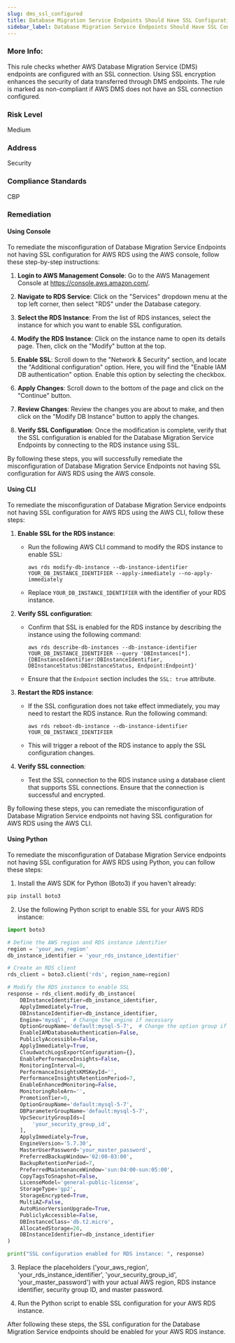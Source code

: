 ```yaml
---
slug: dms_ssl_configured
title: Database Migration Service Endpoints Should Have SSL Configuration
sidebar_label: Database Migration Service Endpoints Should Have SSL Configuration
---
```

### More Info:

This rule checks whether AWS Database Migration Service (DMS) endpoints are configured with an SSL connection. Using SSL encryption enhances the security of data transferred through DMS endpoints. The rule is marked as non-compliant if AWS DMS does not have an SSL connection configured.

### Risk Level

Medium

### Address

Security

### Compliance Standards

CBP

### Remediation

#### Using Console

To remediate the misconfiguration of Database Migration Service Endpoints not having SSL configuration for AWS RDS using the AWS console, follow these step-by-step instructions:

1. **Login to AWS Management Console**: Go to the AWS Management Console at https://console.aws.amazon.com/.

2. **Navigate to RDS Service**: Click on the "Services" dropdown menu at the top left corner, then select "RDS" under the Database category.

3. **Select the RDS Instance**: From the list of RDS instances, select the instance for which you want to enable SSL configuration.

4. **Modify the RDS Instance**: Click on the instance name to open its details page. Then, click on the "Modify" button at the top.

5. **Enable SSL**: Scroll down to the "Network & Security" section, and locate the "Additional configuration" option. Here, you will find the "Enable IAM DB authentication" option. Enable this option by selecting the checkbox.

6. **Apply Changes**: Scroll down to the bottom of the page and click on the "Continue" button.

7. **Review Changes**: Review the changes you are about to make, and then click on the "Modify DB Instance" button to apply the changes.

8. **Verify SSL Configuration**: Once the modification is complete, verify that the SSL configuration is enabled for the Database Migration Service Endpoints by connecting to the RDS instance using SSL.

By following these steps, you will successfully remediate the misconfiguration of Database Migration Service Endpoints not having SSL configuration for AWS RDS using the AWS console.

#### Using CLI

To remediate the misconfiguration of Database Migration Service endpoints not having SSL configuration for AWS RDS using the AWS CLI, follow these steps:

1. **Enable SSL for the RDS instance**:
   - Run the following AWS CLI command to modify the RDS instance to enable SSL:
     ```
     aws rds modify-db-instance --db-instance-identifier YOUR_DB_INSTANCE_IDENTIFIER --apply-immediately --no-apply-immediately
     ```
   - Replace `YOUR_DB_INSTANCE_IDENTIFIER` with the identifier of your RDS instance.

2. **Verify SSL configuration**:
   - Confirm that SSL is enabled for the RDS instance by describing the instance using the following command:
     ```
     aws rds describe-db-instances --db-instance-identifier YOUR_DB_INSTANCE_IDENTIFIER --query 'DBInstances[*].{DBInstanceIdentifier:DBInstanceIdentifier, DBInstanceStatus:DBInstanceStatus, Endpoint:Endpoint}'
     ```
   - Ensure that the `Endpoint` section includes the `SSL: true` attribute.

3. **Restart the RDS instance**:
   - If the SSL configuration does not take effect immediately, you may need to restart the RDS instance. Run the following command:
     ```
     aws rds reboot-db-instance --db-instance-identifier YOUR_DB_INSTANCE_IDENTIFIER
     ```
   - This will trigger a reboot of the RDS instance to apply the SSL configuration changes.

4. **Verify SSL connection**:
   - Test the SSL connection to the RDS instance using a database client that supports SSL connections. Ensure that the connection is successful and encrypted.

By following these steps, you can remediate the misconfiguration of Database Migration Service endpoints not having SSL configuration for AWS RDS using the AWS CLI.

#### Using Python

To remediate the misconfiguration of Database Migration Service endpoints not having SSL configuration for AWS RDS using Python, you can follow these steps:

1. Install the AWS SDK for Python (Boto3) if you haven't already:
```bash
pip install boto3
```

2. Use the following Python script to enable SSL for your AWS RDS instance:

```python
import boto3

# Define the AWS region and RDS instance identifier
region = 'your_aws_region'
db_instance_identifier = 'your_rds_instance_identifier'

# Create an RDS client
rds_client = boto3.client('rds', region_name=region)

# Modify the RDS instance to enable SSL
response = rds_client.modify_db_instance(
    DBInstanceIdentifier=db_instance_identifier,
    ApplyImmediately=True,
    DBInstanceIdentifier=db_instance_identifier,
    Engine='mysql',  # Change the engine if necessary
    OptionGroupName='default:mysql-5-7',  # Change the option group if necessary
    EnableIAMDatabaseAuthentication=False,
    PubliclyAccessible=False,
    ApplyImmediately=True,
    CloudwatchLogsExportConfiguration={},
    EnablePerformanceInsights=False,
    MonitoringInterval=0,
    PerformanceInsightsKMSKeyId='',
    PerformanceInsightsRetentionPeriod=7,
    EnableEnhancedMonitoring=False,
    MonitoringRoleArn='',
    PromotionTier=0,
    OptionGroupName='default:mysql-5-7',
    DBParameterGroupName='default:mysql-5-7',
    VpcSecurityGroupIds=[
        'your_security_group_id',
    ],
    ApplyImmediately=True,
    EngineVersion='5.7.30',
    MasterUserPassword='your_master_password',
    PreferredBackupWindow='02:00-03:00',
    BackupRetentionPeriod=7,
    PreferredMaintenanceWindow='sun:04:00-sun:05:00',
    CopyTagsToSnapshot=False,
    LicenseModel='general-public-license',
    StorageType='gp2',
    StorageEncrypted=True,
    MultiAZ=False,
    AutoMinorVersionUpgrade=True,
    PubliclyAccessible=False,
    DBInstanceClass='db.t2.micro',
    AllocatedStorage=20,
    DBInstanceIdentifier=db_instance_identifier
)

print("SSL configuration enabled for RDS instance: ", response)
```

3. Replace the placeholders ('your_aws_region', 'your_rds_instance_identifier', 'your_security_group_id', 'your_master_password') with your actual AWS region, RDS instance identifier, security group ID, and master password.

4. Run the Python script to enable SSL configuration for your AWS RDS instance.

After following these steps, the SSL configuration for the Database Migration Service endpoints should be enabled for your AWS RDS instance.


